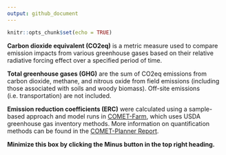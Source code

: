 ```yaml
---
output: github_document
---
```


```r
knitr::opts_chunk$set(echo = TRUE)
```

**Carbon dioxide equivalent (CO2eq)** is a metric measure used to compare emission impacts from various greenhouse gases based on their relative radiative forcing effect over a specified period of time.

**Total greenhouse gases (GHG)** are the sum of CO2eq emissions from carbon dioxide, methane, and nitrous oxide from field emissions (including those associated with soils and woody biomass). Off-site emissions (i.e. transportation) are not included.

**Emission reduction coefficients (ERC)** were calculated using a sample-based approach and model runs in <a href="http://comet-farm.com/" target="_blank"> COMET-Farm</a>, which uses USDA greenhouse gas inventory methods. More information on quantification methods can be found in the <a href="https://planner-prod2-dot-comet-201514.appspot.com/static/media/COMET-Planner_Report_Final.41c0b5e0.pdf/" target="_blank"> COMET-Planner Report</a>.

**Minimize this box by clicking the Minus button in the top right heading.**
